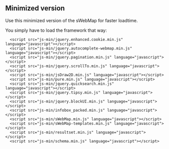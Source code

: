 == Minimized version ==

Use this minimized version of the sWebMap for faster loadtime.

You simply have to load the framework that way:

<pre>
  <script src="js-min/jquery.enhanced.cookie.min.js" language="javascript"></script>
  <script src="js-min/jquery.autocomplete-webmap.min.js" language="javascript"></script>
  <script src="js-min/jquery.pagination.min.js" language="javascript"></script>
  <script src="js-min/jquery.scrollTo.min.js" language="javascript"></script>
  <script src="js-min/jsDraw2D.min.js" language="javascript"></script>
  <script src="js-min/pure.min.js" language="javascript"></script>
  <script src="js-min/jquery.quicksearch.min.js" language="javascript"></script>
  <script src="js-min/jquery.tipsy.min.js" language="javascript"></script>
  <script src="js-min/jquery.blockUI.min.js" language="javascript"></script>
  <script src="js-min/infobox_packed.min.js" language="javascript"></script>        
  <script src="js-min/sWebMap.min.js" language="javascript"></script>
  <script src="js-min/sWebMap-templates.min.js" language="javascript"></script>
  <script src="js-min/resultset.min.js" language="javascript"></script>
  <script src="js-min/schema.min.js" language="javascript"></script>
</pre>
